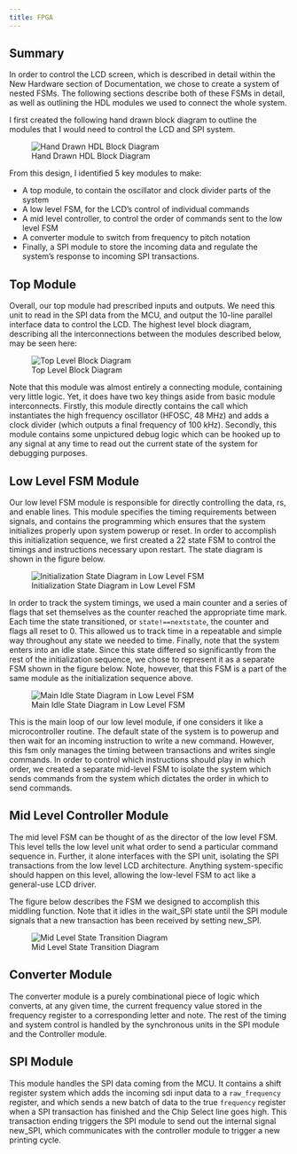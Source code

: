 ```yaml
---
title: FPGA
---
```


## Summary

In order to control the LCD screen, which is described in detail within the New Hardware section of Documentation, we chose to create a system of nested FSMs. The following sections describe both of these FSMs in detail, as well as outlining the HDL modules we used to connect the whole system.

I first created the following hand drawn block diagram to outline the modules that I would need to control the LCD and SPI system.

![Hand Drawn HDL Block Diagram](images/hand-drawn-block.jpeg)

From this design, I identified 5 key modules to make:

* A top module, to contain the oscillator and clock divider parts of the system
* A low level FSM, for the LCD's control of individual commands
* A mid level controller, to control the order of commands sent to the low level FSM
* A converter module to switch from frequency to pitch notation
* Finally, a SPI module to store the incoming data and regulate the system's response to incoming SPI transactions.

## Top Module

Overall, our top module had prescribed inputs and outputs. We need this unit to read in the SPI data from the MCU, and output the 10-line parallel interface data to control the LCD. The highest level block diagram, describing all the interconnections between the modules described below, may be seen here:

![Top Level Block Diagram](images/topBlockDiagram.png)

Note that this module was almost entirely a connecting module, containing very little logic. Yet, it does have two key things aside from basic module interconnects. Firstly, this module directly contains the call which instantiates the high frequency oscillator (HFOSC, 48 MHz) and adds a clock divider (which outputs a final frequency of 100 kHz). Secondly, this module contains some unpictured debug logic which can be hooked up to any signal at any time to read out the current state of the system for debugging purposes.

## Low Level FSM Module

Our low level FSM module is responsible for directly controlling the data, rs, and enable lines. This module specifies the timing requirements between signals, and contains the programming which ensures that the system initializes properly upon system powerup or reset. In order to accomplish this initialization sequence, we first created a 22 state FSM to control the timings and instructions necessary upon restart. The state diagram is shown in the figure below.

![Initialization State Diagram in Low Level FSM](images/powerupFSM.jpg)

In order to track the system timings, we used a main counter and a series of flags that set themselves as the counter reached the appropriate time mark. Each time the state transitioned, or `state!==nextstate`, the counter and flags all reset to 0. This allowed us to track time in a repeatable and simple way throughout any state we needed to time. Finally, note that the system enters into an idle state. Since this state differed so significantly from the rest of the initialization sequence, we chose to represent it as a separate FSM shown in the figure below. Note, however, that this FSM is a part of the same module as the initialization sequence above.

![Main Idle State Diagram in Low Level FSM](images/idleFSM.jpg)

This is the main loop of our low level module, if one considers it like a microcontroller routine. The default state of the system is to powerup and then wait for an incoming instruction to write a new command. However, this fsm only manages the timing between transactions and writes single commands. In order to control which instructions should play in which order, we created a separate mid-level FSM to isolate the system which sends commands from the system which dictates the order in which to send commands.

## Mid Level Controller Module

The mid level FSM can be thought of as the director of the low level FSM. This level tells the low level unit what order to send a particular command sequence in. Further, it alone interfaces with the SPI unit, isolating the SPI transactions from the low level LCD architecture. Anything system-specific should happen on this level, allowing the low-level FSM to act like a general-use LCD driver. 

The figure below describes the FSM we designed to accomplish this middling function. Note that it idles in the wait_SPI state until the SPI module signals that a new transaction has been received by setting new_SPI.

![Mid Level State Transition Diagram](images/controllerFSM.jpg)

## Converter Module

The converter module is a purely combinational piece of logic which converts, at any given time, the current frequency value stored in the frequency register to a corresponding letter and note. The rest of the timing and system control is handled by the synchronous units in the SPI module and the Controller module.

## SPI Module

This module handles the SPI data coming from the MCU. It contains a shift register system which adds the incoming sdi input data to a `raw_frequency` register, and which sends a new batch of data to the true `frequency` register when a SPI transaction has finished and the Chip Select line goes high. This transaction ending triggers the SPI module to send out the internal signal new_SPI, which communicates with the controller module to trigger a new printing cycle.
